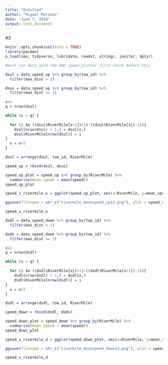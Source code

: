 ```yaml
---
title: "Untitled"
author: "Miguel Moravec"
date: "June 7, 2018"
output: html_document
---
```


#3

```r
knitr::opts_chunk$set(echo = TRUE)
library(pacman)
p_load(zoo, tidyverse, lubridate, readxl, stringr, janitor, dplyr)
```



```r

#must run data_sord.rmd AND speed_plotter first chunk before this

dsul = data_speed_up %>% group_by(tow_id) %>% 
  filter(max_dist > 1)

dsus = data_speed_up %>% group_by(tow_id) %>% 
  filter(max_dist <= 1)

x=1
q = nrow(dsul)

while (x < q) {
  
  for (i in ((dsul$RiverMile[x+1])+1):((dsul$RiverMile[x])-1)){ 
    dsul[nrow(dsul) + 1,] = dsul[x,]
    dsul$RiverMile[nrow(dsul)] = i
}
  x = x+2
}

dsul = arrange(dsul, tow_id, RiverMile)

speed_up = rbind(dsul, dsus)

speed_up_plot = speed_up %>% group_by(RiverMile) %>%
  summarise(mean_speed = mean(speed))
speed_up_plot

speed_v_rivermile_u = ggplot(speed_up_plot, aes(x=RiverMile, y=mean_speed)) + geom_point() + labs(title = "Upstream 2013")

ggsave(filename = str_c("rivermile_meanspeed_up13.png"), plot = speed_v_rivermile_u, device = "png", height=4, width=4, units="in", dpi = 300)

speed_v_rivermile_u
```

```r
dsdl = data_speed_down %>% group_by(tow_id) %>% 
  filter(max_dist > 1)

dsds = data_speed_down %>% group_by(tow_id) %>% 
  filter(max_dist <= 1)

x=1
q = nrow(dsdl)

while (x < q) {
  
  for (i in ((dsdl$RiverMile[x])+1):((dsdl$RiverMile[x+1])-1)){ 
    dsdl[nrow(dsdl) + 1,] = dsdl[x,]
    dsdl$RiverMile[nrow(dsdl)] = i
}
  x = x+2
}

dsdl = arrange(dsdl, tow_id, RiverMile)

speed_down = rbind(dsdl, dsds)

speed_down_plot = speed_down %>% group_by(RiverMile) %>%
  summarise(mean_speed = mean(speed))
speed_down_plot

speed_v_rivermile_d = ggplot(speed_down_plot, aes(x=RiverMile, y=mean_speed)) + geom_point() + labs(title = "Downstream 2013")

ggsave(filename = str_c("rivermile_meanspeed_down13.png"), plot = speed_v_rivermile_d, device = "png", height=4, width=4, units="in", dpi = 300)

speed_v_rivermile_d
```
